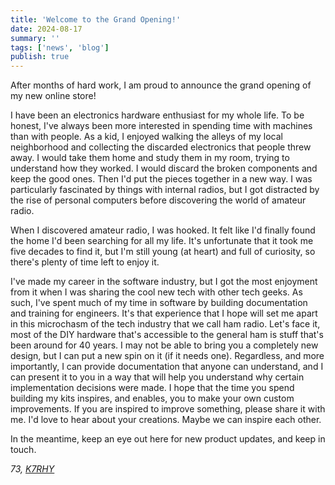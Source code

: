 ```yaml
---
title: 'Welcome to the Grand Opening!'
date: 2024-08-17
summary: ''
tags: ['news', 'blog']
publish: true
---
```


After months of hard work, I am proud to announce the grand opening of my new online store!

I have been an electronics hardware enthusiast for my whole life. To be honest, I've always been more interested in
spending time with machines than with people. As a kid, I enjoyed walking the alleys of my local neighborhood and
collecting the discarded electronics that people threw away. I would take them home and study them in my room, trying to
understand how they worked. I would discard the broken components and keep the good ones. Then I'd put the pieces
together in a new way. I was particularly fascinated by things with internal radios, but I got distracted by the rise of
personal computers before discovering the world of amateur radio.

When I discovered amateur radio, I was hooked. It felt like I'd finally found the home I'd been searching for all my
life. It's unfortunate that it took me five decades to find it, but I'm still young (at heart) and full of curiosity, so
there's plenty of time left to enjoy it.

I've made my career in the software industry, but I got the most enjoyment from it when I was sharing the cool new tech
with other tech geeks. As such, I've spent much of my time in software by building documentation and training for
engineers. It's that experience that I hope will set me apart in this microchasm of the tech industry that we call ham
radio. Let's face it, most of the DIY hardware that's accessible to the general ham is stuff that's been around for 40
years. I may not be able to bring you a completely new design, but I can put a new spin on it (if it needs one).
Regardless, and more importantly, I can provide documentation that anyone can understand, and I can present it to you in
a way that will help you understand why certain implementation decisions were made. I hope that the time you spend
building my kits inspires, and enables, you to make your own custom improvements. If you are inspired to improve
something, please share it with me. I'd love to hear about your creations. Maybe we can inspire each other.

In the meantime, keep an eye out here for new product updates, and keep in touch.

_73, [K7RHY](mailto:de.k7rhy@gmail.com)_
